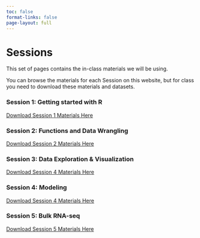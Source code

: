 ```yaml
---
toc: false
format-links: false
page-layout: full
---
```

# Sessions

This set of pages contains the in-class materials we will be using.

You can browse the materials for each Session on this website, but for class you need to download these materials and datasets. 

### Session 1: Getting started with R
[Download Session 1 Materials Here](https://download-directory.github.io?url=https://github.com/ccb-hms/immunology-bootcamp-2023/tree/main/session-materials/session1)

### Session 2: Functions and Data Wrangling
[Download Session 2 Materials Here](https://download-directory.github.io?url=https://github.com/ccb-hms/immunology-bootcamp-2023/tree/main/session-materials/session2)

### Session 3: Data Exploration & Visualization
[Download Session 4 Materials Here](https://download-directory.github.io?url=https://github.com/ccb-hms/immunology-bootcamp-2023/tree/main/session-materials/session3)

### Session 4: Modeling
[Download Session 4 Materials Here](https://download-directory.github.io?url=https://github.com/ccb-hms/immunology-bootcamp-2023/tree/main/session-materials/session4)

### Session 5: Bulk RNA-seq
[Download Session 5 Materials Here](https://download-directory.github.io?url=https://github.com/ccb-hms/immunology-bootcamp-2023/tree/main/session-materials/session5)


